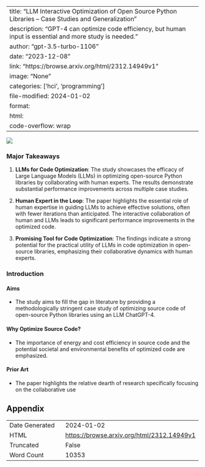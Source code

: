 
---
title: "LLM Interactive Optimization of Open Source Python Libraries -- Case Studies and Generalization"
description: "GPT-4 can optimize code efficiency, but human input is essential and more study is needed."
author: "gpt-3.5-turbo-1106"
date: "2023-12-08"
link: "https://browse.arxiv.org/html/2312.14949v1"
image: "None"
categories: ['hci', 'programming']
file-modified: 2024-01-02
format:
  html:
    code-overflow: wrap
---

![](None)

### Major Takeaways

1. **LLMs for Code Optimization**: The study showcases the efficacy of Large Language Models (LLMs) in optimizing open-source Python libraries by collaborating with human experts. The results demonstrate substantial performance improvements across multiple case studies.

2. **Human Expert in the Loop**: The paper highlights the essential role of human expertise in guiding LLMs to achieve effective solutions, often with fewer iterations than anticipated. The interactive collaboration of human and LLMs leads to significant performance improvements in the optimized code.

3. **Promising Tool for Code Optimization**: The findings indicate a strong potential for the practical utility of LLMs in code optimization in open-source libraries, emphasizing their collaborative dynamics with human experts.

### Introduction

#### Aims
- The study aims to fill the gap in literature by providing a methodologically stringent case study of optimizing source code of open-source Python libraries using an LLM ChatGPT-4.

#### Why Optimize Source Code?
- The importance of energy and cost efficiency in source code and the potential societal and environmental benefits of optimized code are emphasized.

#### Prior Art
- The paper highlights the relative dearth of research specifically focusing on the collaborative use

## Appendix

|          |          |
|----------|----------|
| Date Generated     | 2024-01-02       |
| HTML     | [https://browse.arxiv.org/html/2312.14949v1](https://browse.arxiv.org/html/2312.14949v1)       |
| Truncated       | False       |
| Word Count       | 10353       |